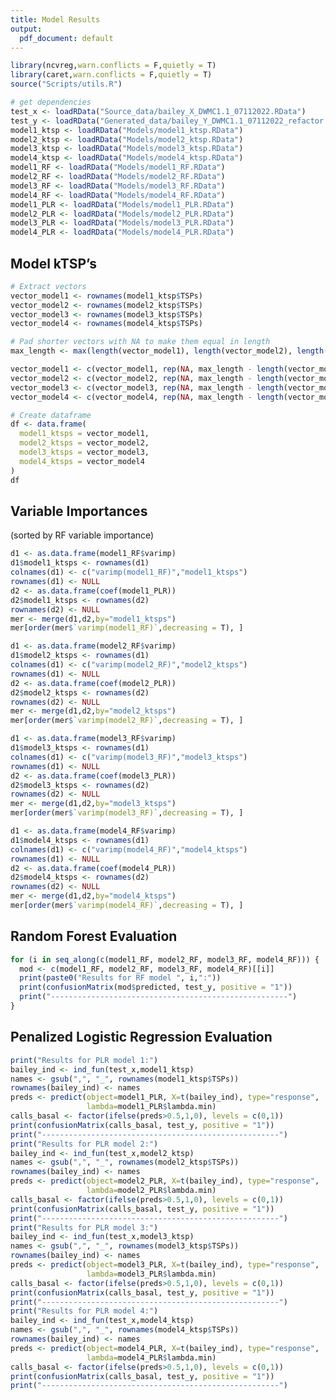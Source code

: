 ```yaml
---
title: Model Results
output:
  pdf_document: default
---
```


```r
library(ncvreg,warn.conflicts = F,quietly = T)
library(caret,warn.conflicts = F,quietly = T)
source("Scripts/utils.R")

# get dependencies
test_x <- loadRData("Source_data/bailey_X_DWMC1.1_07112022.RData")
test_y <- loadRData("Generated_data/bailey_Y_DWMC1.1_07112022_refactor.RData")
model1_ktsp <- loadRData("Models/model1_ktsp.RData")
model2_ktsp <- loadRData("Models/model2_ktsp.RData")
model3_ktsp <- loadRData("Models/model3_ktsp.RData")
model4_ktsp <- loadRData("Models/model4_ktsp.RData")
model1_RF <- loadRData("Models/model1_RF.RData")
model2_RF <- loadRData("Models/model2_RF.RData")
model3_RF <- loadRData("Models/model3_RF.RData")
model4_RF <- loadRData("Models/model4_RF.RData")
model1_PLR <- loadRData("Models/model1_PLR.RData")
model2_PLR <- loadRData("Models/model2_PLR.RData")
model3_PLR <- loadRData("Models/model3_PLR.RData")
model4_PLR <- loadRData("Models/model4_PLR.RData")
```

## Model kTSP's
```r
# Extract vectors
vector_model1 <- rownames(model1_ktsp$TSPs)
vector_model2 <- rownames(model2_ktsp$TSPs)
vector_model3 <- rownames(model3_ktsp$TSPs)
vector_model4 <- rownames(model4_ktsp$TSPs)

# Pad shorter vectors with NA to make them equal in length
max_length <- max(length(vector_model1), length(vector_model2), length(vector_model3), length(vector_model4))

vector_model1 <- c(vector_model1, rep(NA, max_length - length(vector_model1)))
vector_model2 <- c(vector_model2, rep(NA, max_length - length(vector_model2)))
vector_model3 <- c(vector_model3, rep(NA, max_length - length(vector_model3)))
vector_model4 <- c(vector_model4, rep(NA, max_length - length(vector_model4)))

# Create dataframe
df <- data.frame(
  model1_ktsps = vector_model1,
  model2_ktsps = vector_model2,
  model3_ktsps = vector_model3,
  model4_ktsps = vector_model4
)
df
```

## Variable Importances 
(sorted by RF variable importance)

```r
d1 <- as.data.frame(model1_RF$varimp)
d1$model1_ktsps <- rownames(d1)
colnames(d1) <- c("varimp(model1_RF)","model1_ktsps")
rownames(d1) <- NULL
d2 <- as.data.frame(coef(model1_PLR))
d2$model1_ktsps <- rownames(d2)
rownames(d2) <- NULL
mer <- merge(d1,d2,by="model1_ktsps")
mer[order(mer$`varimp(model1_RF)`,decreasing = T), ]

d1 <- as.data.frame(model2_RF$varimp)
d1$model2_ktsps <- rownames(d1)
colnames(d1) <- c("varimp(model2_RF)","model2_ktsps")
rownames(d1) <- NULL
d2 <- as.data.frame(coef(model2_PLR))
d2$model2_ktsps <- rownames(d2)
rownames(d2) <- NULL
mer <- merge(d1,d2,by="model2_ktsps")
mer[order(mer$`varimp(model2_RF)`,decreasing = T), ]

d1 <- as.data.frame(model3_RF$varimp)
d1$model3_ktsps <- rownames(d1)
colnames(d1) <- c("varimp(model3_RF)","model3_ktsps")
rownames(d1) <- NULL
d2 <- as.data.frame(coef(model3_PLR))
d2$model3_ktsps <- rownames(d2)
rownames(d2) <- NULL
mer <- merge(d1,d2,by="model3_ktsps")
mer[order(mer$`varimp(model3_RF)`,decreasing = T), ]

d1 <- as.data.frame(model4_RF$varimp)
d1$model4_ktsps <- rownames(d1)
colnames(d1) <- c("varimp(model4_RF)","model4_ktsps")
rownames(d1) <- NULL
d2 <- as.data.frame(coef(model4_PLR))
d2$model4_ktsps <- rownames(d2)
rownames(d2) <- NULL
mer <- merge(d1,d2,by="model4_ktsps")
mer[order(mer$`varimp(model4_RF)`,decreasing = T), ]
```

## Random Forest Evaluation
```r
for (i in seq_along(c(model1_RF, model2_RF, model3_RF, model4_RF))) {
  mod <- c(model1_RF, model2_RF, model3_RF, model4_RF)[[i]]
  print(paste0("Results for RF model ", i,":"))
  print(confusionMatrix(mod$predicted, test_y, positive = "1"))
  print("-----------------------------------------------------")
}
```

## Penalized Logistic Regression Evaluation
```r
print("Results for PLR model 1:")
bailey_ind <- ind_fun(test_x,model1_ktsp)
names <- gsub(",", "_", rownames(model1_ktsp$TSPs))
rownames(bailey_ind) <- names
preds <- predict(object=model1_PLR, X=t(bailey_ind), type="response",
                 lambda=model1_PLR$lambda.min)
calls_basal <- factor(ifelse(preds>0.5,1,0), levels = c(0,1))
print(confusionMatrix(calls_basal, test_y, positive = "1"))
print("-----------------------------------------------------")
print("Results for PLR model 2:")
bailey_ind <- ind_fun(test_x,model2_ktsp)
names <- gsub(",", "_", rownames(model2_ktsp$TSPs))
rownames(bailey_ind) <- names
preds <- predict(object=model2_PLR, X=t(bailey_ind), type="response",
                 lambda=model2_PLR$lambda.min)
calls_basal <- factor(ifelse(preds>0.5,1,0), levels = c(0,1))
print(confusionMatrix(calls_basal, test_y, positive = "1"))
print("-----------------------------------------------------")
print("Results for PLR model 3:")
bailey_ind <- ind_fun(test_x,model3_ktsp)
names <- gsub(",", "_", rownames(model3_ktsp$TSPs))
rownames(bailey_ind) <- names
preds <- predict(object=model3_PLR, X=t(bailey_ind), type="response",
                 lambda=model3_PLR$lambda.min)
calls_basal <- factor(ifelse(preds>0.5,1,0), levels = c(0,1))
print(confusionMatrix(calls_basal, test_y, positive = "1"))
print("-----------------------------------------------------")
print("Results for PLR model 4:")
bailey_ind <- ind_fun(test_x,model4_ktsp)
names <- gsub(",", "_", rownames(model4_ktsp$TSPs))
rownames(bailey_ind) <- names
preds <- predict(object=model4_PLR, X=t(bailey_ind), type="response",
                 lambda=model4_PLR$lambda.min)
calls_basal <- factor(ifelse(preds>0.5,1,0), levels = c(0,1))
print(confusionMatrix(calls_basal, test_y, positive = "1"))
print("-----------------------------------------------------")
```

